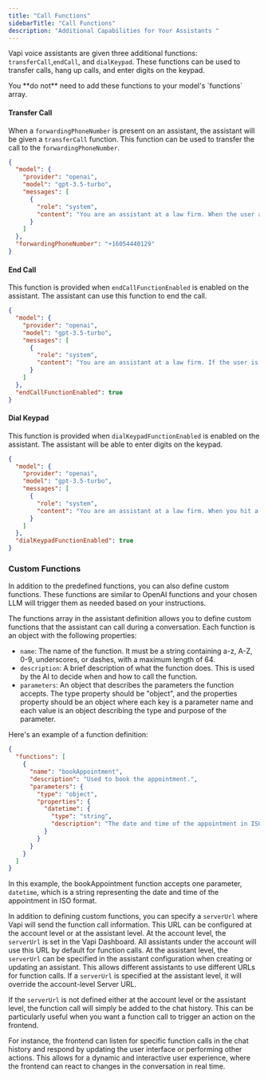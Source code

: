 ```yaml
---
title: "Call Functions"
sidebarTitle: "Call Functions"
description: "Additional Capabilities for Your Assistants "
---
```


Vapi voice assistants are given three additional functions: `transferCall`,`endCall`, and `dialKeypad`. These functions can be used to transfer calls, hang up calls, and enter digits on the keypad.

<Note>
  You **do not** need to add these functions to your model's `functions` array.
</Note>

#### Transfer Call

When a `forwardingPhoneNumber` is present on an assistant, the assistant will be given a `transferCall` function. This function can be used to transfer the call to the `forwardingPhoneNumber`.

```json
{
  "model": {
    "provider": "openai",
    "model": "gpt-3.5-turbo",
    "messages": [
      {
        "role": "system",
        "content": "You are an assistant at a law firm. When the user asks to be transferred, use the transferCall function."
      }
    ]
  },
  "forwardingPhoneNumber": "+16054440129"
}
```

#### End Call

This function is provided when `endCallFunctionEnabled` is enabled on the assistant. The assistant can use this function to end the call.

```json
{
  "model": {
    "provider": "openai",
    "model": "gpt-3.5-turbo",
    "messages": [
      {
        "role": "system",
        "content": "You are an assistant at a law firm. If the user is being mean, use the endCall function."
      }
    ]
  },
  "endCallFunctionEnabled": true
}
```

#### Dial Keypad

This function is provided when `dialKeypadFunctionEnabled` is enabled on the assistant. The assistant will be able to enter digits on the keypad.

```json
{
  "model": {
    "provider": "openai",
    "model": "gpt-3.5-turbo",
    "messages": [
      {
        "role": "system",
        "content": "You are an assistant at a law firm. When you hit a menu, use the dialKeypad function to enter the digits."
      }
    ]
  },
  "dialKeypadFunctionEnabled": true
}
```

### Custom Functions

In addition to the predefined functions, you can also define custom functions. These functions are similar to OpenAI functions and your chosen LLM will trigger them as needed based on your instructions.

The functions array in the assistant definition allows you to define custom functions that the assistant can call during a conversation. Each function is an object with the following properties:

- `name`: The name of the function. It must be a string containing a-z, A-Z, 0-9, underscores, or dashes, with a maximum length of 64.
- `description`: A brief description of what the function does. This is used by the AI to decide when and how to call the function.
- `parameters`: An object that describes the parameters the function accepts. The type property should be "object", and the properties property should be an object where each key is a parameter name and each value is an object describing the type and purpose of the parameter.

Here's an example of a function definition:

```json
{
  "functions": [
    {
      "name": "bookAppointment",
      "description": "Used to book the appointment.",
      "parameters": {
        "type": "object",
        "properties": {
          "datetime": {
            "type": "string",
            "description": "The date and time of the appointment in ISO format."
          }
        }
      }
    }
  ]
}
```

In this example, the bookAppointment function accepts one parameter, `datetime`, which is a string representing the date and time of the appointment in ISO format.

In addition to defining custom functions, you can specify a `serverUrl` where Vapi will send the function call information. This URL can be configured at the account level or at the assistant level.
At the account level, the `serverUrl` is set in the Vapi Dashboard. All assistants under the account will use this URL by default for function calls.
At the assistant level, the `serverUrl` can be specified in the assistant configuration when creating or updating an assistant. This allows different assistants to use different URLs for function calls. If a `serverUrl` is specified at the assistant level, it will override the account-level Server URL.

If the `serverUrl` is not defined either at the account level or the assistant level, the function call will simply be added to the chat history. This can be particularly useful when you want a function call to trigger an action on the frontend.

For instance, the frontend can listen for specific function calls in the chat history and respond by updating the user interface or performing other actions. This allows for a dynamic and interactive user experience, where the frontend can react to changes in the conversation in real time.
